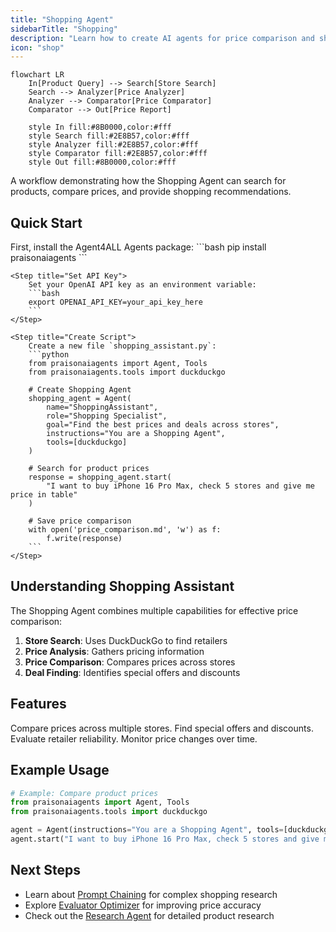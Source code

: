 ```yaml
---
title: "Shopping Agent"
sidebarTitle: "Shopping"
description: "Learn how to create AI agents for price comparison and shopping assistance."
icon: "shop"
---
```


```mermaid
flowchart LR
    In[Product Query] --> Search[Store Search]
    Search --> Analyzer[Price Analyzer]
    Analyzer --> Comparator[Price Comparator]
    Comparator --> Out[Price Report]
    
    style In fill:#8B0000,color:#fff
    style Search fill:#2E8B57,color:#fff
    style Analyzer fill:#2E8B57,color:#fff
    style Comparator fill:#2E8B57,color:#fff
    style Out fill:#8B0000,color:#fff
```

A workflow demonstrating how the Shopping Agent can search for products, compare prices, and provide shopping recommendations.

## Quick Start

<Steps>
    <Step title="Install Package">
        First, install the Agent4ALL Agents package:
        ```bash
        pip install praisonaiagents
        ```
    </Step>

    <Step title="Set API Key">
        Set your OpenAI API key as an environment variable:
        ```bash
        export OPENAI_API_KEY=your_api_key_here
        ```
    </Step>

    <Step title="Create Script">
        Create a new file `shopping_assistant.py`:
        ```python
        from praisonaiagents import Agent, Tools
        from praisonaiagents.tools import duckduckgo

        # Create Shopping Agent
        shopping_agent = Agent(
            name="ShoppingAssistant",
            role="Shopping Specialist",
            goal="Find the best prices and deals across stores",
            instructions="You are a Shopping Agent",
            tools=[duckduckgo]
        )

        # Search for product prices
        response = shopping_agent.start(
            "I want to buy iPhone 16 Pro Max, check 5 stores and give me price in table"
        )
        
        # Save price comparison
        with open('price_comparison.md', 'w') as f:
            f.write(response)
        ```
    </Step>
</Steps>

## Understanding Shopping Assistant

The Shopping Agent combines multiple capabilities for effective price comparison:

1. **Store Search**: Uses DuckDuckGo to find retailers
2. **Price Analysis**: Gathers pricing information
3. **Price Comparison**: Compares prices across stores
4. **Deal Finding**: Identifies special offers and discounts

## Features

<CardGroup cols={2}>
  <Card title="Price Comparison" icon="scale-balanced">
    Compare prices across multiple stores.
  </Card>
  <Card title="Deal Detection" icon="tag">
    Find special offers and discounts.
  </Card>
  <Card title="Store Analysis" icon="store">
    Evaluate retailer reliability.
  </Card>
  <Card title="Price Tracking" icon="chart-line">
    Monitor price changes over time.
  </Card>
</CardGroup>

## Example Usage

```python
# Example: Compare product prices
from praisonaiagents import Agent, Tools
from praisonaiagents.tools import duckduckgo

agent = Agent(instructions="You are a Shopping Agent", tools=[duckduckgo])
agent.start("I want to buy iPhone 16 Pro Max, check 5 stores and give me price in table")
```

## Next Steps

- Learn about [Prompt Chaining](/features/promptchaining) for complex shopping research
- Explore [Evaluator Optimizer](/features/evaluator-optimiser) for improving price accuracy
- Check out the [Research Agent](/agents/research) for detailed product research
